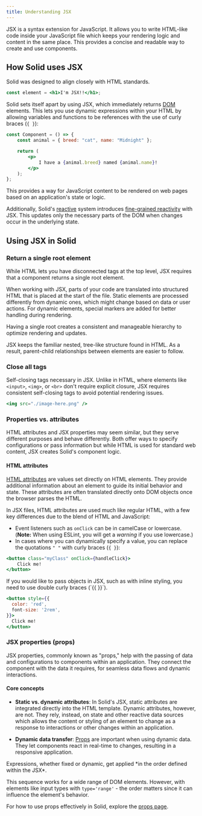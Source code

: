 ```yaml
---
title: Understanding JSX
---
```


JSX is a syntax extension for JavaScript.
It allows you to write HTML-like code inside your JavaScript file which keeps your rendering logic and content in the same place.
This provides a concise and readable way to create and use components.

## How Solid uses JSX

Solid was designed to align closely with HTML standards.

```jsx
const element = <h1>I'm JSX!!</h1>;
```

Solid sets itself apart by using JSX, which immediately returns [DOM](https://developer.mozilla.org/en-US/docs/Web/API/Document_Object_Model/Introduction) elements.
This lets you use dynamic expressions within your HTML by allowing variables and functions to be references with the use of curly braces (`{ }`):

```jsx
const Component = () => {
	const animal = { breed: "cat", name: "Midnight" };

	return (
		<p>
			I have a {animal.breed} named {animal.name}!
		</p>
	);
};
```

This provides a way for JavaScript content to be rendered on web pages based on an application's state or logic.

Additionally, Solid's [reactive](/concepts/intro-to-reactivity) system introduces [fine-grained reactivity](/advanced-concepts/fine-grained-reactivity) with JSX.
This updates only the necessary parts of the DOM when changes occur in the underlying state.

## Using JSX in Solid

### Return a single root element

While HTML lets you have disconnected tags at the top level, JSX requires that a component returns a single root element.

<Callout type="advanced">
  When working with JSX, parts of your code are translated into structured HTML that is placed at the start of the file.
  Static elements are processed differently from dynamic ones, which might change based on data or user actions.
  For dynamic elements, special markers are added for better handling during rendering.

  Having a single root creates a consistent and manageable hierarchy to optimize rendering and updates.
</Callout>

JSX keeps the familiar nested, tree-like structure found in HTML.
As a result, parent-child relationships between elements are easier to follow.

### Close all tags

Self-closing tags necessary in JSX.
Unlike in HTML, where elements like `<input>`, `<img>`, or `<br>` don't require explicit closure, JSX requires consistent self-closing tags to avoid potential rendering issues.

```jsx
<img src="./image-here.png" />
```

### Properties vs. attributes

HTML attributes and JSX properties may seem similar, but they serve different purposes and behave differently.
Both offer ways to specify configurations or pass information but while HTML is used for standard web content, JSX creates Solid's component logic.

#### HTML attributes

[HTML attributes](https://developer.mozilla.org/en-US/docs/Web/HTML/Attributes) are values set directly on HTML elements.
They provide additional information about an element to guide its initial behavior and state.
These attributes are often translated directly onto DOM objects once the browser parses the HTML.

In JSX files, HTML attributes are used much like regular HTML, with a few key differences due to the blend of HTML and JavaScript:

- Event listeners such as `onClick` can be in camelCase or lowercase.
  (**Note:** When using ESLint, you will get a _warning_ if you use lowercase.)
- In cases where you can dynamically specify a value, you can replace the quotations `" "` with curly braces (`{ }`):

```jsx
<button class="myClass" onClick={handleClick}>
	Click me!
</button>
```

<Callout>
  If you would like to pass objects in JSX, such as with inline styling, you need to use double curly braces (`{{ }}`).

  ```jsx
  <button style={{
    color: 'red',
    font-size: '2rem',
  }}>
    Click me!
  </button>
  ```
</Callout>

### JSX properties (props)

JSX properties, commonly known as "props," help with the passing of data and configurations to components within an application.
They connect the component with the data it requires, for seamless data flows and dynamic interactions.

#### Core concepts

- **Static vs. dynamic attributes**:
  In Solid's JSX, static attributes are integrated directly into the HTML template.
  Dynamic attributes, however, are not.
  They rely, instead, on state and other reactive data sources which allows the content or styling of an element to change as a response to interactions or other changes within an application.

- **Dynamic data transfer**:
  [Props](/components/props) are important when using dynamic data.
  They let components react in real-time to changes, resulting in a responsive application.

<Callout>
  Expressions, whether fixed or dynamic, get applied *in the order defined within the JSX*.

  This sequence works for a wide range of DOM elements.
  However, with elements like input types with `type='range'` - the order matters since it can influence the element's behavior.
</Callout>

For how to use props effectively in Solid, explore the [props page](/concepts/components/props).
